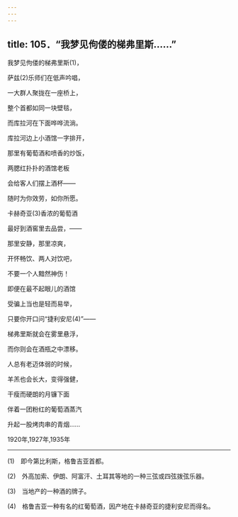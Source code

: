 ```yaml
---
---
---
```

title: 105．“我梦见佝偻的梯弗里斯……”
---




我梦见佝偻的梯弗里斯(1)，

萨兹(2)乐师们在低声吟唱，

一大群人聚拢在一座桥上，

整个首都如同一块壁毯，

而库拉河在下面哗哗流淌。

库拉河边上小酒馆一字排开，

那里有葡萄酒和喷香的炒饭，

两腮红扑扑的酒馆老板

会给客人们摆上酒杯——

随时为你效劳，如你所愿。

卡赫奇亚(3)香浓的葡萄酒

最好到酒窖里去品尝，——

那里安静，那里凉爽，

开怀畅饮、两人对饮吧，

不要一个人黯然神伤！

即便在最不起眼儿的酒馆

受骗上当也是轻而易举，

只要你开口问“捷利安尼(4)”——

梯弗里斯就会在雾里悬浮，

而你则会在酒瓶之中漂移。

人总有老迈体弱的时候，

羊羔也会长大，变得强健，

干瘦而硬朗的月镰下面

伴着一团粉红的葡萄酒蒸汽

升起一股烤肉串的青烟……

1920年,1927年,1935年



* * *



(1)　即今第比利斯，格鲁吉亚首都。

(2)　外高加索、伊朗、阿富汗、土耳其等地的一种三弦或四弦拨弦乐器。

(3)　当地产的一种酒的牌子。

(4)　格鲁吉亚一种有名的红葡萄酒，因产地在卡赫奇亚的捷利安尼而得名。